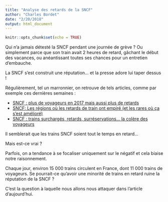 ```yaml
---
title: "Analyse des retards de la SNCF"
author: "Charles Bordet"
date: "2/20/2018"
output: html_document
---
```


```r
knitr::opts_chunk$set(echo = TRUE)
```

Qui n'a jamais détesté la SNCF pendant une journée de grève ? Ou simplement parce que son train avait 2 heures de retard, gâchant le début des vacances, ou anéantissant toutes ses chances pour un entretien d'embauche.

La SNCF s'est construit une réputation... et la presse adore lui taper dessus !

Régulièrement, tel un marronnier, on retrouve de tels articles, comme par exemple ces dernières semaines :

* [SNCF : plus de voyageurs en 2017 mais aussi plus de retards](http://www.lefigaro.fr/conjoncture/2018/01/08/20002-20180108ARTFIG00144-sncf-plus-de-voyageurs-en-2017-mais-aussi-plus-de-retards.php) 
* [SNCF: Les régions où les retards de train ont empiré (et les rares où ça s'est amélioré)](http://www.huffingtonpost.fr/2017/12/19/sncf-les-regions-ou-les-retards-de-train-ont-empire-et-les-rares-ou-ca-sest-ameliore_a_23311533/)
* [SNCF : trains surchargés, retards, surréservations... la colère des voyageurs](http://www.lepoint.fr/societe/sncf-trains-surcharges-retards-surreservation-la-colere-des-voyageurs-23-12-2017-2182240_23.php)

Il semblerait que les trains SNCF soient tout le temps en retard...

Mais est-ce vrai ?

Parfois, on a tendance à se focaliser uniquement sur le négatif et cela biaise notre raisonnement. 

Chaque jour, environ 15 000 trains circulent en France, dont 11 000 trains de voyageurs. Se pourrait-ce qu'avoir une minorité de trains en retard ruine la réputation de la SNCF ?

C'est la question à laquelle nous allons nous attaquer dans l'article d'aujourd'hui.

